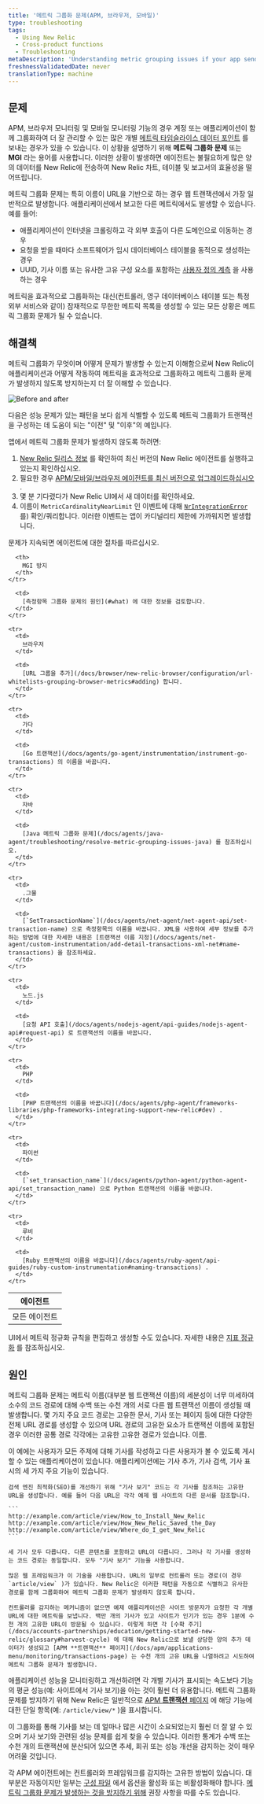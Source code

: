 ```yaml
---
title: '메트릭 그룹화 문제(APM, 브라우저, 모바일)'
type: troubleshooting
tags:
  - Using New Relic
  - Cross-product functions
  - Troubleshooting
metaDescription: 'Understanding metric grouping issues if your app sends too many metrics to New Relic, preventing MGI from occurring, and troubleshooting steps.'
freshnessValidatedDate: never
translationType: machine
---
```



## 문제

APM, 브라우저 모니터링 및 모바일 모니터링 기능의 경우 계정 또는 애플리케이션이 함께 그룹화하여 더 잘 관리할 수 있는 많은 개별 [메트릭 타임슬라이스 데이터 포인트](/docs/data-analysis/metrics/analyze-your-metrics/data-collection-metric-timeslice-event-data#timeslice-data) 를 보내는 경우가 있을 수 있습니다. 이 상황을 설명하기 위해 **메트릭 그룹화 문제** 또는 **MGI** 라는 용어를 사용합니다. 이러한 상황이 발생하면 에이전트는 불필요하게 많은 양의 데이터를 New Relic에 전송하여 New Relic 차트, 테이블 및 보고서의 효율성을 떨어뜨립니다.

메트릭 그룹화 문제는 특히 이름이 URL을 기반으로 하는 경우 웹 트랜잭션에서 가장 일반적으로 발생합니다. 애플리케이션에서 보고한 다른 메트릭에서도 발생할 수 있습니다. 예를 들어:

* 애플리케이션이 인터넷을 크롤링하고 각 외부 호출이 다른 도메인으로 이동하는 경우
* 요청을 받을 때마다 소프트웨어가 임시 데이터베이스 테이블을 동적으로 생성하는 경우
* UUID, 기사 이름 또는 유사한 고유 구성 요소를 포함하는 [사용자 정의 계측](/docs/agents/manage-apm-agents/agent-metrics/custom-instrumentation) 을 사용하는 경우

메트릭을 효과적으로 그룹화하는 대신(컨트롤러, 영구 데이터베이스 테이블 또는 특정 외부 서비스와 같이) 잠재적으로 무한한 메트릭 목록을 생성할 수 있는 모든 상황은 메트릭 그룹화 문제가 될 수 있습니다.

## 해결책

메트릭 그룹화가 무엇이며 어떻게 문제가 발생할 수 있는지 이해함으로써 New Relic이 애플리케이션과 어떻게 작동하여 메트릭을 효과적으로 그룹화하고 메트릭 그룹화 문제가 발생하지 않도록 방지하는지 더 잘 이해할 수 있습니다.

<img
  title=" Before and after"
  alt=" Before and after"
  src={solutionsMetricGrouping}
/>

<figcaption>
  다음은 성능 문제가 있는 패턴을 보다 쉽게 식별할 수 있도록 메트릭 그룹화가 트랜잭션을 구성하는 데 도움이 되는 "이전" 및 "이후"의 예입니다.
</figcaption>

앱에서 메트릭 그룹화 문제가 발생하지 않도록 하려면:

1. [New Relic 릴리스 정보](/docs/release-notes) 를 확인하여 최신 버전의 New Relic 에이전트를 실행하고 있는지 확인하십시오.
2. 필요한 경우 [APM/모바일/브라우저 에이전트를 최신 버전으로 업그레이드하십시오](/docs/agents/manage-apm-agents/installation/update-new-relic-agent) .
3. 몇 분 기다렸다가 New Relic UI에서 새 데이터를 확인하세요.
4. 이름이 `MetricCardinalityNearLimit` 인 이벤트에 대해 [`NrIntegrationError`](docs/data-apis/manage-data/nrintegrationerror/) 를) 확인/쿼리합니다. 이러한 이벤트는 앱이 카디널리티 제한에 가까워지면 발생합니다.

문제가 지속되면 에이전트에 대한 절차를 따르십시오.

<table>
  <thead>
    <tr>
      <th>
        에이전트
      </th>

      <th>
        MGI 방지
      </th>
    </tr>
  </thead>

  <tbody>
    <tr>
      <td>
        모든 에이전트
      </td>

      <td>
        [측정항목 그룹화 문제의 원인](#what) 에 대한 정보를 검토합니다.
      </td>
    </tr>

    <tr>
      <td>
        브라우저
      </td>

      <td>
        [URL 그룹을 추가](/docs/browser/new-relic-browser/configuration/url-whitelists-grouping-browser-metrics#adding) 합니다.
      </td>
    </tr>

    <tr>
      <td>
        가다
      </td>

      <td>
        [Go 트랜잭션](/docs/agents/go-agent/instrumentation/instrument-go-transactions) 의 이름을 바꿉니다.
      </td>
    </tr>

    <tr>
      <td>
        자바
      </td>

      <td>
        [Java 메트릭 그룹화 문제](/docs/agents/java-agent/troubleshooting/resolve-metric-grouping-issues-java) 를 참조하십시오.
      </td>
    </tr>

    <tr>
      <td>
        .그물
      </td>

      <td>
        [`SetTransactionName`](/docs/agents/net-agent/net-agent-api/set-transaction-name) 으로 측정항목의 이름을 바꿉니다. XML을 사용하여 세부 정보를 추가하는 방법에 대한 자세한 내용은 [트랜잭션 이름 지정](/docs/agents/net-agent/custom-instrumentation/add-detail-transactions-xml-net#name-transactions) 을 참조하세요.
      </td>
    </tr>

    <tr>
      <td>
        노드.js
      </td>

      <td>
        [요청 API 호출](/docs/agents/nodejs-agent/api-guides/nodejs-agent-api#request-api) 로 트랜잭션의 이름을 바꿉니다.
      </td>
    </tr>

    <tr>
      <td>
        PHP
      </td>

      <td>
        [PHP 트랜잭션의 이름을 바꿉니다](/docs/agents/php-agent/frameworks-libraries/php-frameworks-integrating-support-new-relic#dev) .
      </td>
    </tr>

    <tr>
      <td>
        파이썬
      </td>

      <td>
        [`set_transaction_name`](/docs/agents/python-agent/python-agent-api/set_transaction_name) 으로 Python 트랜잭션의 이름을 바꿉니다.
      </td>
    </tr>

    <tr>
      <td>
        루비
      </td>

      <td>
        [Ruby 트랜잭션의 이름을 바꿉니다](/docs/agents/ruby-agent/api-guides/ruby-custom-instrumentation#naming-transactions) .
      </td>
    </tr>
  </tbody>
</table>

UI에서 메트릭 정규화 규칙을 편집하고 생성할 수도 있습니다. 자세한 내용은 [지표 정규화](/docs/new-relic-solutions/new-relic-one/ui-data/metric-normalization-rules) 를 참조하십시오.

## 원인

메트릭 그룹화 문제는 메트릭 이름(대부분 웹 트랜잭션 이름)의 세분성이 너무 미세하여 소수의 코드 경로에 대해 수백 또는 수천 개의 서로 다른 웹 트랜잭션 이름이 생성될 때 발생합니다. 몇 가지 주요 코드 경로는 고유한 문서, 기사 또는 페이지 등에 대한 다양한 전체 URL 경로를 생성할 수 있으며 URL 경로의 고유한 요소가 트랜잭션 이름에 포함된 경우 이러한 공통 경로 각각에는 고유한 고유한 경로가 있습니다. 이름.

<CollapserGroup>
  <Collapser
    id="example"
    title="MGI 예"
  >
    이 예에는 사용자가 모든 주제에 대해 기사를 작성하고 다른 사용자가 볼 수 있도록 게시할 수 있는 애플리케이션이 있습니다. 애플리케이션에는 기사 추가, 기사 검색, 기사 표시의 세 가지 주요 기능이 있습니다.

    검색 엔진 최적화(SEO)를 개선하기 위해 "기사 보기" 코드는 각 기사를 참조하는 고유한 URL을 생성합니다. 예를 들어 다음 URL은 각각 예제 웹 사이트의 다른 문서를 참조합니다.

    ```
    http://example.com/article/view/How_to_Install_New_Relic
    http://example.com/article/view/How_New_Relic_Saved_the_Day
    http://example.com/article/view/Where_do_I_get_New_Relic
    ```

    세 기사 모두 다릅니다. 다른 콘텐츠를 포함하고 URL이 다릅니다. 그러나 각 기사를 생성하는 코드 경로는 동일합니다. 모두 "기사 보기" 기능을 사용합니다.

    많은 웹 프레임워크가 이 기술을 사용합니다. URL의 일부로 컨트롤러 또는 경로(이 경우 `article/view` )가 있습니다. New Relic은 이러한 패턴을 자동으로 식별하고 유사한 경로를 함께 그룹화하여 메트릭 그룹화 문제가 발생하지 않도록 합니다.

    컨트롤러를 감지하는 메커니즘이 없으면 예제 애플리케이션은 사이트 방문자가 요청한 각 개별 URL에 대한 메트릭을 보냅니다. 백만 개의 기사가 있고 사이트가 인기가 있는 경우 1분에 수천 개의 고유한 URL이 방문될 수 있습니다. 이렇게 하면 각 [수확 주기](/docs/accounts-partnerships/education/getting-started-new-relic/glossary#harvest-cycle) 에 대해 New Relic으로 보낼 상당한 양의 추가 데이터가 생성되고 [APM **트랜잭션** 페이지](/docs/apm/applications-menu/monitoring/transactions-page) 는 수천 개의 고유 URL을 나열하려고 시도하여 메트릭 그룹화 문제가 발생합니다.
  </Collapser>
</CollapserGroup>

애플리케이션 성능을 모니터링하고 개선하려면 각 개별 기사가 표시되는 속도보다 기능의 평균 성능(예: 사이트에서 기사 보기)을 아는 것이 훨씬 더 유용합니다. 메트릭 그룹화 문제를 방지하기 위해 New Relic은 일반적으로 [APM **트랜잭션** 페이지](/docs/apm/applications-menu/monitoring/transactions-page) 에 해당 기능에 대한 단일 항목(예: `/article/view/*` )을 표시합니다.

이 그룹화를 통해 기사를 보는 데 얼마나 많은 시간이 소요되었는지 훨씬 더 잘 알 수 있으며 기사 보기와 관련된 성능 문제를 쉽게 찾을 수 있습니다. 이러한 통계가 수백 또는 수천 개의 트랜잭션에 분산되어 있으면 추세, 회귀 또는 성능 개선을 감지하는 것이 매우 어려울 것입니다.

각 APM 에이전트에는 컨트롤러와 프레임워크를 감지하는 고유한 방법이 있습니다. 대부분은 자동이지만 일부는 [구성 파일](/docs/agents/manage-apm-agents/configuration/configure-agent) 에서 옵션을 활성화 또는 비활성화해야 합니다. [메트릭 그룹화 문제가 발생하는 것을 방지하기 위해](#prevent) 권장 사항을 따를 수도 있습니다.